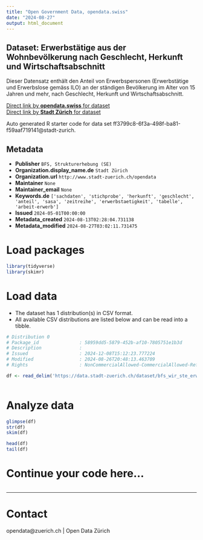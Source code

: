 ```yaml
---
title: "Open Government Data, opendata.swiss"
date: "2024-08-27"
output: html_document
---
```


## Dataset: Erwerbstätige aus der Wohnbevölkerung nach Geschlecht, Herkunft und Wirtschaftsabschnitt

Dieser Datensatz enthält den Anteil von Erwerbspersonen (Erwerbstätige und Erwerbslose gemäss ILO) an der ständigen Bevölkerung im Alter von 15 Jahren und mehr, nach Geschlecht, Herkunft und Wirtschaftsabschnitt.


[Direct link by **opendata.swiss** for dataset](https://opendata.swiss/de/dataset/erwerbstatige-aus-der-wohnbevolkerung-nach-geschlecht-herkunft-und-wirtschaftsabschnitt1)<br>
[Direct link by **Stadt Zürich** for dataset](https://data.stadt-zuerich.ch/dataset/bfs_wir_ste_erwtge_wbev_herkunft_geschl_wiabsch_od5053)

Auto generated R starter code for data set ff3799c8-6f3a-498f-ba81-f59aaf719141@stadt-zurich.

## Metadata

- **Publisher** `BFS, Strukturerhebung (SE)`
- **Organization.display_name.de** `Stadt Zürich`
- **Organization.url** `http://www.stadt-zuerich.ch/opendata`
- **Maintainer** `None`
- **Maintainer_email** `None`
- **Keywords.de** `['sachdaten', 'stichprobe', 'herkunft', 'geschlecht', 'anteil', 'sasa', 'zeitreihe', 'erwerbstaetigkeit', 'tabelle', 'arbeit-erwerb']`
- **Issued** `2024-05-01T00:00:00`
- **Metadata_created** `2024-08-13T02:28:04.731138`
- **Metadata_modified** `2024-08-27T03:02:11.731475`


# Load packages

```r

library(tidyverse)
library(skimr)

```

# Load data

-   The dataset has 1 distribution(s) in CSV format.
-   All available CSV distributions are listed below and can be read into a tibble.

```r

# Distribution 0
# Package_id               : 58959dd5-5879-452b-af10-7805751e1b3d
# Description              : 
# Issued                   : 2024-12-08T15:12:23.777224
# Modified                 : 2024-08-26T20:48:13.463709
# Rights                   : NonCommercialAllowed-CommercialAllowed-ReferenceNotRequired

df <- read_delim('https://data.stadt-zuerich.ch/dataset/bfs_wir_ste_erwtge_wbev_herkunft_geschl_wiabsch_od5053/download/WIR505OD5053.csv')



```

# Analyze data

```r

glimpse(df)
str(df)
skim(df)

head(df)
tail(df)

```

# Continue your code here...

```r

```

------------------------------------------------------------------------

# Contact

opendata@zuerich.ch | Open Data Zürich
